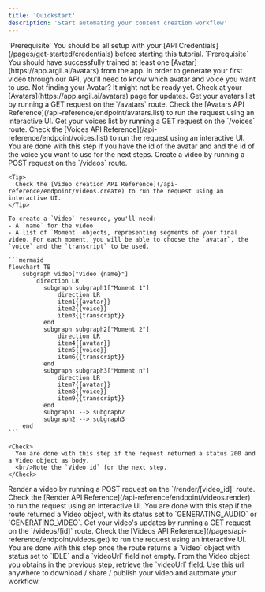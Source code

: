 ```yaml
---
title: 'Quickstart'
description: 'Start automating your content creation workflow'
---
```


<Info>
  `Prerequisite` You should be all setup with your [API Credentials](/pages/get-started/credentials) before starting this tutorial.
</Info>
<Info>
  `Prerequisite` You should have successfully trained at least one [Avatar](https://app.argil.ai/avatars) from the app.
</Info>

<Steps>
  <Step icon="magnifying-glass" title="Get a look at your avatar and voice resources">
    In order to generate your first video through our API, you'll need to know which avatar and voice you want to use.
    <Note>
      Not finding your Avatar? It might not be ready yet. Check at your [Avatars](https://app.argil.ai/avatars) page for updates.
    </Note>
    <AccordionGroup>
      <Accordion icon="user" title="Check your available avatars">
        Get your avatars list by running a GET request on the `/avatars` route.
        <Tip>
          Check the [Avatars API Reference](/api-reference/endpoint/avatars.list) to run the request using an interactive UI.
        </Tip>
      </Accordion>
      <Accordion icon="microphone" title="Check your available voices">
        Get your voices list by running a GET request on the `/voices` route.
        <Tip>
          Check the [Voices API Reference](/api-reference/endpoint/voices.list) to run the request using an interactive UI.
        </Tip>
      </Accordion>
    </AccordionGroup>
    <Check>
      You are done with this step if you have the id of the avatar and and the id of the voice you want to use for the next steps.
    </Check>
  </Step>
  <Step icon="square-plus" title="Create a video">
    Create a video by running a POST request on the `/videos` route.

    <Tip>
      Check the [Video creation API Reference](/api-reference/endpoint/videos.create) to run the request using an interactive UI.
    </Tip>

    To create a `Video` resource, you'll need:
    - A `name` for the video
    - A list of `Moment` objects, representing segments of your final video. For each moment, you will be able to choose the `avatar`, the `voice` and the `transcript` to be used.

    ```mermaid
    flowchart TB
        subgraph video["Video {name}"]
            direction LR
              subgraph subgraph1["Moment 1"]
                  direction LR
                  item1{{avatar}}
                  item2{{voice}}
                  item3{{transcript}}
              end
              subgraph subgraph2["Moment 2"]
                  direction LR
                  item4{{avatar}}
                  item5{{voice}}
                  item6{{transcript}}
              end
              subgraph subgraph3["Moment n"]
                  direction LR
                  item7{{avatar}}
                  item8{{voice}}
                  item9{{transcript}}
              end
              subgraph1 --> subgraph2
              subgraph2 --> subgraph3
        end
    ```
    
    <Check>
      You are done with this step if the request returned a status 200 and a Video object as body.
      <br/>Note the `Video id` for the next step.
    </Check>
  </Step>
  <Step icon="video" title="Render the video you have created">
    Render a video by running a POST request on the `/render/[video_id]` route.
    <Tip>
      Check the [Render API Reference](/api-reference/endpoint/videos.render) to run the request using an interactive UI.
    </Tip>
    <Check>
        You are done with this step if the route returned a Video object, with its status set to `GENERATING_AUDIO` or `GENERATING_VIDEO`.
    </Check>
  </Step>
  <Step icon="badge-check" title="Check for updates until your avatar's video generation is finished">
    Get your video's updates by running a GET request on the `/videos/[id]` route.
    <Tip>
      Check the [Videos API Reference](/pages/api-reference/endpoint/videos.get) to run the request using an interactive UI.
    </Tip>
    <Check>
        You are done with this step once the route returns a `Video` object with status set to `IDLE` and a `videoUrl` field not empty.
    </Check>
  </Step>
  <Step icon="share-nodes" title="Retrieve your avatar's video">
    From the Video object you obtains in the previous step, retrieve the `videoUrl` field.
    <Tip>
      Use this url anywhere to download / share / publish your video and automate your workflow.
    </Tip>
  </Step>
</Steps>
